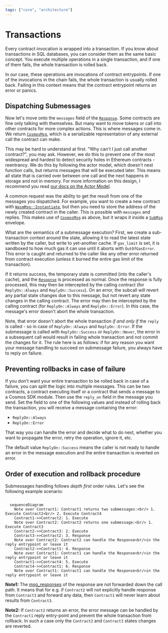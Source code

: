 ```yaml
---
tags: ["core", "architecture"]
---
```


# Transactions

Every contract invocation is wrapped into a transaction. If you know about transactions in SQL
databases, you can consider them as the same basic concept. You execute multiple operations in a
single transaction, and if one of them fails, the whole transaction is rolled back.

In our case, these operations are invocations of contract entrypoints. If one of the invocations in
the chain fails, the whole transaction is usually rolled back. Failing in this context means that
the contract entrypoint returns an error or panics.

## Dispatching Submessages

Now let's move onto the `messages` field of the
[`Response`](https://docs.rs/cosmwasm-std/latest/cosmwasm_std/struct.Response.html). Some contracts
are fine only talking with themselves. But many want to move tokens or call into other contracts for
more complex actions. This is where messages come in. We return
[`CosmosMsg`](https://docs.rs/cosmwasm-std/latest/cosmwasm_std/enum.CosmosMsg.html), which is a
serializable representation of any external call the contract can make.

This may be hard to understand at first. "Why can't I just call another contract?", you may ask.
However, we do this to prevent one of the most widespread and hardest to detect security holes in
Ethereum contracts - reentrancy. We do this by following the actor model, which doesn't nest
function calls, but returns messages that will be executed later. This means all state that is
carried over between one call and the next happens in storage and not in memory. For more
information on this design, I recommend you read [our docs on the Actor Model](actor-model.mdx).

A common request was the ability to get the result from one of the messages you dispatched. For
example, you want to create a new contract with
[`WasmMsg::Instantiate`](https://docs.rs/cosmwasm-std/latest/cosmwasm_std/enum.WasmMsg.html#variant.Instantiate),
but then you need to store the address of the newly created contract in the caller. This is possible
with `messages` and replies. This makes use of
[`CosmosMsg`](https://docs.rs/cosmwasm-std/latest/cosmwasm_std/enum.CosmosMsg.html) as above, but it
wraps it inside a [`SubMsg`](https://docs.rs/cosmwasm-std/latest/cosmwasm_std/struct.SubMsg.html)
envelope.

What are the semantics of a submessage execution? First, we create a sub-transaction context around
the state, allowing it to read the latest state written by the caller, but write to yet-another
cache. If `gas_limit` is set, it is sandboxed to how much gas it can use until it aborts with
`OutOfGasError`. This error is caught and returned to the caller like any other error returned from
contract execution (unless it burned the entire gas limit of the transaction).

If it returns success, the temporary state is committed (into the caller's cache), and the
[`Response`](https://docs.rs/cosmwasm-std/latest/cosmwasm_std/struct.Response.html) is processed as
normal. Once the response is fully processed, this may then be intercepted by the calling contract
(for `ReplyOn::Always` and `ReplyOn::Success`). On an error, the subcall will revert any partial
state changes due to this message, but not revert any state changes in the calling contract. The
error may then be intercepted by the calling contract (for `ReplyOn::Always` and `ReplyOn::Error`).
In this case, the message's error doesn't abort the whole transaction.

Note, that error doesn't abort the whole transaction _if and only if_ the `reply` is called - so in
case of `ReplyOn::Always` and `ReplyOn::Error`. If the submessage is called with `ReplyOn::Success`
or `ReplyOn::Never`, the error in a subsequent call would result in failing whole transaction and
not commit the changes for it. The rule here is as follows: if for any reason you want your message
handling to succeed on submessage failure, you always have to reply on failure.

## Preventing rollbacks in case of failure

If you don't want your entire transaction to be rolled back in case of a failure, you can split the
logic into multiple messages. This can be two contracts, a contract executing itself or a contract
that sends a message to a Cosmos SDK module. Then use the `reply_on` field in the message you send.
Set the field to one of the following values and instead of rolling back the transaction, you will
receive a message containing the error:

- `ReplyOn::Always`
- `ReplyOn::Error`

That way you can handle the error and decide what to do next, whether you want to propagate the
error, retry the operation, ignore it, etc.

The default value `ReplyOn::Success` means the caller is not ready to handle an error in the message
execution and the entire transaction is reverted on error.

## Order of execution and rollback procedure

Submessages handling follows _depth first_ order rules. Let's see the following example scenario:

```mermaid

  sequenceDiagram
    Note over Contract1: Contract1 returns two submessages:<br/> 1. Execute Contract2<br/> 2. Execute Contract4
    Contract1->>Contract2: 1. Execute
    Note over Contract2: Contract2 returns one submessage:<br/> 1. Execute Contract3
    Contract2->>Contract3: 2. Execute
    Contract3->>Contract2: 3. Response
    Note over Contract2: Contract2 can handle the Response<br/>in the reply entrypoint or leave it
    Contract2->>Contract1: 4. Response
    Note over Contract1: Contract1 can handle the Response<br/>in the reply entrypoint or leave it
    Contract1->>Contract4: 5. Execute
    Contract4->>Contract1: 6. Response
    Note over Contract1: Contract1 can handle the Response<br/>in the reply entrypoint or leave it

```

**Note1:** The
[msg_responses](https://docs.rs/cosmwasm-std/latest/cosmwasm_std/struct.SubMsgResponse.html#structfield.msg_responses)
of the response are not forwarded down the call path. It means that for e.g. if `Contract2` will not
explicitly handle response from `Contract3` and forward any data, then `Contract1` will never learn
about results from `Contract3`.

**Note2:** If `Contract2` returns an error, the error message can be handled by the `Contract1`
reply entry-point and prevent the whole transaction from rollback. In such a case only the
`Contract2` and `Contract3` states changes are reverted.
